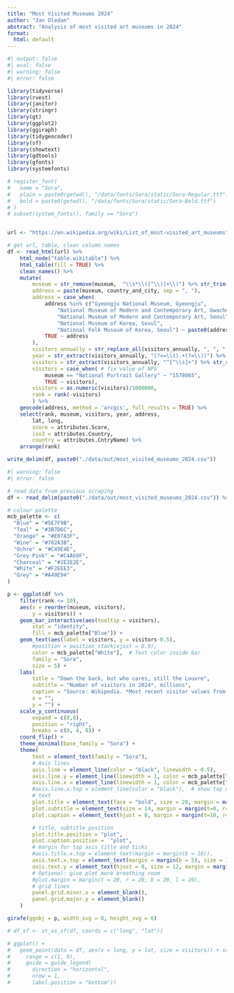 ```yaml
---
title: "Most Visited Museums 2024"
author: "Jan Oledan"
abstract: "Analysis of most visited art museums in 2024"
format: 
  html: default
---
```


```r
#| output: false
#| eval: false
#| warning: false
#| error: false

library(tidyverse)
library(rvest)
library(janitor)
library(stringr)
library(gt)
library(ggplot2)
library(ggiraph)
library(tidygeocoder)
library(sf)
library(showtext)
library(gdtools)
library(gfonts)
library(systemfonts)

# register_font(
#   name = "Sora",
#   plain = paste0(getwd(), "/data/fonts/Sora/static/Sora-Regular.ttf"),
#   bold = paste0(getwd(), "/data/fonts/Sora/static/Sora-Bold.ttf")
# )
# subset(system_fonts(), family == "Sora")


url <- "https://en.wikipedia.org/wiki/List_of_most-visited_art_museums"

# get url, table, clean column names
df <- read_html(url) %>%
    html_node("table.wikitable") %>%
    html_table(fill = TRUE) %>%
    clean_names() %>%
    mutate(
        museum = str_remove(museum,  "\\s*\\([^\\)]+\\)") %>% str_trim(), 
        address = paste(museum, country_and_city, sep = ", "),
        address = case_when(
            address %in% c("Gyeongju National Museum, Gyeongju",
                "National Museum of Modern and Contemporary Art, Gwacheon",
                "National Museum of Modern and Contemporary Art, Seoul", 
                "National Museum of Korea, Seoul", 
                "National Folk Museum of Korea, Seoul") ~ paste0(address, ", South Korea"),
            TRUE ~ address
        ),
        visitors_annually = str_replace_all(visitors_annually, ", ", ","), 
        year = str_extract(visitors_annually, "(?<=\\().+(?=\\))") %>% as.numeric(), 
        visitors = str_extract(visitors_annually, "^[^\\s]+") %>% str_replace_all(., ",", ""),
        visitors = case_when( # fix value of NPG
            museum == "National Portrait Gallery" ~ "1578065",
            TRUE ~ visitors),
        visitors = as.numeric(visitors)/1000000, 
        rank = rank(-visitors)
        ) %>%
    geocode(address, method = 'arcgis', full_results = TRUE) %>%
    select(rank, museum, visitors, year, address, 
        lat, long, 
        score = attributes.Score,
        iso3 = attributes.Country,
        country = attributes.CntryName) %>%
    arrange(rank)

write_delim(df, paste0("./data/out/most_visited_museums_2024.csv"))

```

```r
#| warning: false
#| error: false

# read data from previous scraping
df <- read_delim(paste0("./data/out/most_visited_museums_2024.csv")) %>% mutate(visitors = round(visitors, 1))

# colour palette
mcb_palette <- c(
  "Blue" = "#5E7F9B",
  "Teal" = "#3B7D6C",
  "Orange" = "#E07A3F",
  "Wine" = "#762A3B",
  "Ochre" = "#C49E4E",
  "Grey Pink" = "#C4A69F",
  "Charcoal" = "#2E2E2E",
  "White" = "#F2EEE3",
  "Grey" = "#A49E94"
)

p <- ggplot(df %>% 
    filter(rank <= 10), 
    aes(x = reorder(museum, visitors), 
        y = visitors)) + 
    geom_bar_interactive(aes(tooltip = visitors), 
        stat = "identity",
        fill = mcb_palette["Blue"]) + 
    geom_text(aes(label = visitors, y = visitors-0.5), 
        #position = position_stack(vjust = 0.9), 
        color = mcb_palette["White"],  # Text color inside bar
        family = "Sora", 
        size = 5) +
    labs(
        title = "Down the back, but who cares, still the Louvre",
        subtitle = "Number of visitors in 2024*, millions",
        caption = "Source: Wikipedia. *Most recent visitor values from 2023 or 2024.",
        x = "", 
        y = "") +
    scale_y_continuous(
        expand = c(0,0), 
        position = "right",
        breaks = c(0, 4, 8)) + 
    coord_flip() + 
    theme_minimal(base_family = "Sora") + 
    theme(
        text = element_text(family = "Sora"),
        # Axis lines
        axis.line = element_line(color = "black", linewidth = 0.5),
        axis.line.y = element_line(linewidth = 1, color = mcb_palette["Charcoal"]),
        axis.line.x = element_line(linewidth = 1, color = mcb_palette["Charcoal"]),
        #axis.line.x.top = element_line(color = "black"),  # show top x-axis line
        # text
        plot.title = element_text(face = "bold", size = 20, margin = margin(t=0, r=0, b=5, l=0, "pt")),
        plot.subtitle = element_text(size = 14, margin = margin(t=0, r=0, b=10, l=0, "pt")),
        plot.caption = element_text(hjust = 0, margin = margin(t=10, r=0, b=0, l=0, "pt")), 

        # title, subtitle position 
        plot.title.position = "plot", 
        plot.caption.position =  "plot",
        # margin for top axis title and ticks
        #axis.title.x.top = element_text(margin = margin(b = 10)),
        axis.text.x.top = element_text(margin = margin(b = 5), size = 12),
        axis.text.y = element_text(hjust = 0, size = 12, margin = margin(t=0, r=0, b=0, l=-12, "pt")),
        # Optional: give plot more breathing room
        #plot.margin = margin(t = 20, r = 20, b = 20, l = 20),
        # grid lines
        panel.grid.minor.x = element_blank(),
        panel.grid.major.y = element_blank()
    )

girafe(ggobj = p, width_svg = 8, height_svg = 6)

```


```r

# df_sf <- st_as_sf(df, coords = c("long", "lat"))

# ggplot() +
#   geom_point(data = df, aes(x = long, y = lat, size = visitors)) + scale_size(
#     range = c(1, 9),
#     guide = guide_legend(
#       direction = "horizontal",
#       nrow = 1,
#       label.position = "bottom"))


```